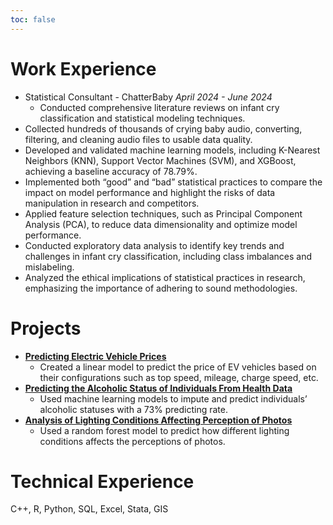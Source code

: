 ```yaml
---
toc: false
---
```


# Work Experience

-   Statistical Consultant - ChatterBaby *April 2024 - June 2024*
    - Conducted comprehensive literature reviews on infant cry classification and statistical modeling techniques.
- Collected hundreds of thousands of crying baby audio, converting, filtering, and cleaning audio files to usable data quality.
- Developed and validated machine learning models, including K-Nearest Neighbors (KNN), Support Vector Machines (SVM), and XGBoost, achieving a baseline accuracy of 78.79%.
- Implemented both "good" and "bad" statistical practices to compare the impact on model performance and highlight the risks of data manipulation in research and competitors.
- Applied feature selection techniques, such as Principal Component Analysis (PCA), to reduce data dimensionality and optimize model performance.
- Conducted exploratory data analysis to identify key trends and challenges in infant cry classification, including class imbalances and mislabeling.
- Analyzed the ethical implications of statistical practices in research, emphasizing the importance of adhering to sound methodologies.


# Projects

-   [**Predicting Electric Vehicle Prices**](https://github.com/shunekawaoto2003/Predicting-EV-Prices)
    -   Created a linear model to predict the price of EV vehicles based on their configurations such as top speed, mileage, charge speed, etc.
-   [**Predicting the Alcoholic Status of Individuals From Health Data**](https://github.com/shunekawaoto2003/Predicting-Alcoholic-Status)
    -   Used machine learning models to impute and predict individuals' alcoholic statuses with a 73% predicting rate.
-   [**Analysis of Lighting Conditions Affecting Perception of Photos**](https://github.com/shunekawaoto2003/Analysis-of-light-conditions)
    -   Used a random forest model to predict how different lighting conditions affects the perceptions of photos.

# Technical Experience

C++, R, Python, SQL, Excel, Stata, GIS
